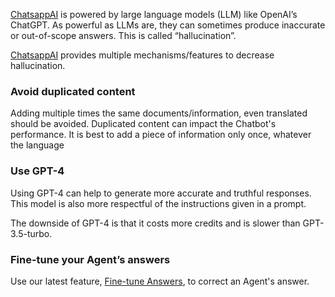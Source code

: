 [ChatsappAI](http://chatsappai.com) is powered by large language models (LLM) like OpenAI’s ChatGPT.
As powerful as LLMs are, they can sometimes produce inaccurate or out-of-scope answers. This is called “hallucination”.

[ChatsappAI](http://chatsappai.com) provides multiple mechanisms/features to decrease hallucination.

### Avoid duplicated content

Adding multiple times the same documents/information, even translated should be avoided.
Duplicated content can impact the Chatbot's performance.
It is best to add a piece of information only once, whatever the language

### Use GPT-4

Using GPT-4 can help to generate more accurate and truthful responses.
This model is also more respectful of the instructions given in a prompt.

The downside of GPT-4 is that it costs more credits and is slower than GPT-3.5-turbo.

### Fine-tune your Agent’s answers

Use our latest feature, [Fine-tune Answers](https://www.notion.so/Fine-tune-Answers-90b51096e0474f579dd79f2f94e99f85?pvs=21), to correct an Agent's answer.
